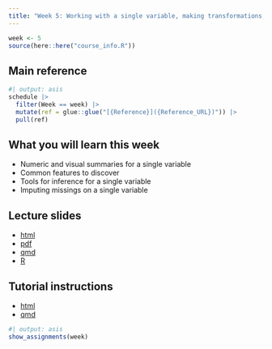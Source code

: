 ```yaml
---
title: "Week 5: Working with a single variable, making transformations, detecting outliers, using robust statistics"
---
```


```r
week <- 5
source(here::here("course_info.R"))
```

## Main reference

```r
#| output: asis
schedule |>
  filter(Week == week) |>
  mutate(ref = glue::glue("[{Reference}]({Reference_URL})")) |>
  pull(ref)
```

## What you will learn this week

- Numeric and visual summaries for a single variable
- Common features to discover
- Tools for inference for a single variable
- Imputing missings on a single variable

## Lecture slides

- [html](https://ddde.numbat.space/week5/slides.html)
- [pdf](https://ddde.numbat.space/week5/slides.pdf)
- [qmd](https://ddde.numbat.space/week5/slides.qmd)
- [R](https://ddde.numbat.space/week5/slides.R)

## Tutorial instructions

- [html](https://ddde.numbat.space/week5/tutorial.html)
- [qmd](https://ddde.numbat.space/week5/tutorial.qmd)

```r
#| output: asis
show_assignments(week)
```

